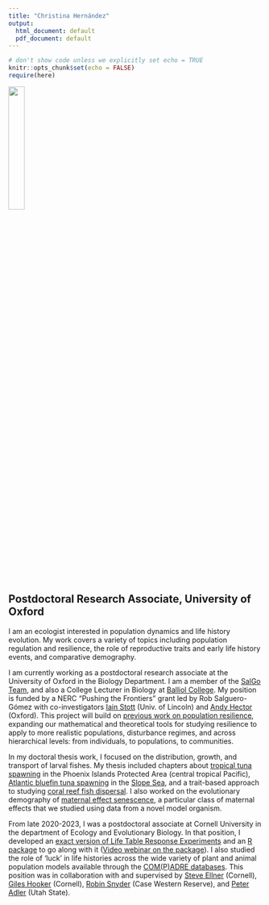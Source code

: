 ```yaml
---
title: "Christina Hernández"
output:
  html_document: default
  pdf_document: default
---
```


```r
# don't show code unless we explicitly set echo = TRUE
knitr::opts_chunk$set(echo = FALSE)
require(here)
```
![](photos/headshot_2018.jpeg){width=25%}

## Postdoctoral Research Associate, University of Oxford

I am an ecologist interested in population dynamics and life history evolution. My work covers a variety of topics including population regulation and resilience, the role of reproductive traits and early life history events, and comparative demography.

I am currently working as a postdoctoral research associate at the University of Oxford in the Biology Department. I am a member of the [SalGo Team](https://salgo.web.ox.ac.uk/welcome), and also a College Lecturer in Biology at [Balliol College](https://www.balliol.ox.ac.uk/dr-christina-hernandez). My position is funded by a NERC "Pushing the Frontiers" grant led by Rob Salguero-Gómez with co-investigators [Iain Stott](https://staff.lincoln.ac.uk/11dc70c0-5aa2-4cf1-af55-88ef8f87e189) (Univ. of Lincoln) and [Andy Hector](https://www.biology.ox.ac.uk/people/professor-andrew-hector) (Oxford). This project will build on [previous work on population resilience](https://salgo.web.ox.ac.uk/article/creating-comparative-framework-demographic-resilience), expanding our mathematical and theoretical tools for studying resilience to apply to more realistic populations, disturbance regimes, and across hierarchical levels: from individuals, to populations, to communities.

In my doctoral thesis work, I focused on the distribution, growth, and transport of larval fishes. My thesis included chapters about [tropical tuna spawning](https://www.nature.com/articles/s41598-019-47161-0) in the Phoenix Islands Protected Area (central tropical Pacific), [Atlantic bluefin tuna spawning](https://www.whoi.edu/oceanus/feature/the-secret-tuna-nursery/) in the [Slope Sea](https://cdnsciencepub.com/doi/full/10.1139/cjfas-2020-0444), and a trait-based approach to studying [coral reef fish dispersal](https://link.springer.com/article/10.1007/s00338-023-02355-x). I also worked on the evolutionary demography of [maternal effect senescence](https://www.pnas.org/content/117/28/16431), a particular class of maternal effects that we studied using data from a novel model organism.

From late 2020-2023, I was a postdoctoral associate at Cornell University in the department of Ecology and Evolutionary Biology. In that position, I developed an [exact version of Life Table Response Experiments](https://besjournals.onlinelibrary.wiley.com/doi/full/10.1111/2041-210X.14065) and an [R package](https://cran.r-project.org/web/packages/exactLTRE/index.html) to go along with it ([Video webinar on the package](https://www.youtube.com/watch?v=PEjqJHotUTM&list=PL4ADF7CAA34DD8E4D&index=72&ab_channel=MethodsEcolEvol)). I also studied the role of 'luck' in life histories across the wide variety of plant and animal population models available through the [COM(P)ADRE databases](compadre-db.org). This position was in collaboration with and supervised by [Steve Ellner](http://www.eeb.cornell.edu/Ellner/) (Cornell), [Giles Hooker](http://faculty.bscb.cornell.edu/~hooker/) (Cornell), [Robin Snyder](https://case.edu/artsci/biol/snyder/snyder.html) (Case Western Reserve), and [Peter Adler](https://qcnr.usu.edu/labs/adler_lab/index) (Utah State).



